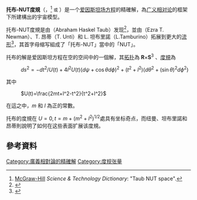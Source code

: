 {{noteTA|G1=Physics|G2=Math}}
'''托布-NUT度規'''（{{lang-en|Taub–NUT metric}}，{{IPAc-en|t|ɑː|b|_|n|ʌ|t}}<ref>[[McGraw-Hill|McGraw-Hill]] ''Science & Technology Dictionary'': "Taub NUT space".</ref> <small>或</small> {{IPA-en|tɑːb ɛnjuːˈtiː|}}）是一个[[爱因斯坦场方程|爱因斯坦场方程]]的精確解，為[[廣義相對論|广义相对论]]的框架下所建構出的宇宙模型。

托布-NUT度規是由{{tsl|en|Abraham Haskel Taub|亞伯拉罕·哈斯克爾·托布}}（Abraham Haskel Taub）发现<ref>{{cite journal|title=Empty space-times admitting a three parameter group of motions|year=1951|last1=Taub|first1=A. H.|journal=Annals of Mathematics. Second Series|volume=53|pages=472–490|doi=10.2307/1969567|ISSN=0003-486X|jstor=1969567|mr=0041565}}</ref>，並由{{tsl|en|Ezra T. Newman|以斯拉·紐曼}}（Ezra T. Newman）、T. 昂蒂（T. Unti）和 L. 坦布里諾（L.Tamburino）拓展到更大的[[流形|流形]]<ref>{{cite journal | last2=Tamburino | first2=L. | last1=Newman |first1=E. | last3=Unti | first3=T. | title=Empty-space generalization of the Schwarzschild metric | doi=10.1063/1.1704018 |mr=0152345 | year=1963 | journal=Journal of Mathematical Physic|bibcode=1963JMP.....4..915N | issn=0022-2488 | volume=4 | pages=915–923}}</ref>，其首字母缩写組成了「托布-NUT」當中的「NUT」。

托布的解是爱因斯坦方程在空的空间中的一個解，其[[拓扑|拓扑]]為 '''R'''×'''S'''<sup>3</sup> 、[[度規|度規]]為
: <math>ds^2=-dt^2/U(t) + 4l^2U(t)(d\psi+ \cos\theta d\phi)^2+(t^2+l^2)(d\theta^2+(\sin\theta)^2d\phi^2)</math>
其中 
: <math>U(t)=\frac{2mt+l^2-t^2}{t^2+l^2}</math>
在這之中，''m'' 和 ''l'' 為正的常數。

托布的度規在 <math>U=0, t=m+(m^2+l^2)^{1/2}</math>處具有坐标奇点，而纽曼、坦布里諾和昂蒂則說明了如何在这些表面扩展该度規。

== 參考資料 ==
{{Reflist}}

{{physics-stub}}

{{Relativity}}

[[Category:廣義相對論的精確解|Category:廣義相對論的精確解]]
[[Category:度规张量|Category:度规张量]]